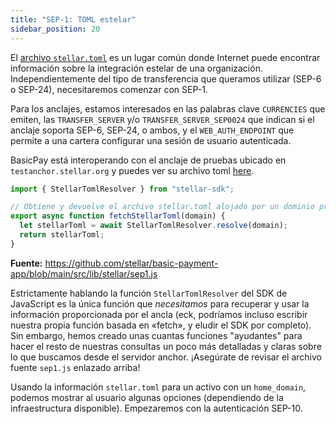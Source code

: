 ```yaml
---
title: "SEP-1: TOML estelar"
sidebar_position: 20
---
```


El [archivo `stellar.toml`](../../../../tokens/publishing-asset-info.mdx#completing-your-stellartoml) es un lugar común donde Internet puede encontrar información sobre la integración estelar de una organización. Independientemente del tipo de transferencia que queramos utilizar (SEP-6 o SEP-24), necesitaremos comenzar con SEP-1.

Para los anclajes, estamos interesados en las palabras clave `CURRENCIES` que emiten, las `TRANSFER_SERVER` y/o `TRANSFER_SERVER_SEP0024` que indican si el anclaje soporta SEP-6, SEP-24, o ambos, y el `WEB_AUTH_ENDPOINT` que permite a una cartera configurar una sesión de usuario autenticada.

BasicPay está interoperando con el anclaje de pruebas ubicado en `testanchor.stellar.org` y puedes ver su archivo toml [here](https://testanchor.stellar.org/.well-known/stellar.toml).

```js title=/src/lib/stellar/sep1.js
import { StellarTomlResolver } from "stellar-sdk";

// Obtiene y devuelve el archivo stellar.toml alojado por un dominio proporcionado.
export async function fetchStellarToml(domain) {
  let stellarToml = await StellarTomlResolver.resolve(domain);
  return stellarToml;
}
```

**Fuente:** https://github.com/stellar/basic-payment-app/blob/main/src/lib/stellar/sep1.js

Estrictamente hablando la función `StellarTomlResolver` del SDK de JavaScript es la única función que _necesitamos_ para recuperar y usar la información proporcionada por el ancla (eck, podríamos incluso escribir nuestra propia función basada en «fetch», y eludir el SDK por completo). Sin embargo, hemos creado unas cuantas funciones "ayudantes" para hacer el resto de nuestras consultas un poco más detalladas y claras sobre lo que buscamos desde el servidor anchor. ¡Asegúrate de revisar el archivo fuente `sep1.js` enlazado arriba!

Usando la información `stellar.toml` para un activo con un `home_domain`, podemos mostrar al usuario algunas opciones (dependiendo de la infraestructura disponible). Empezaremos con la autenticación SEP-10.
